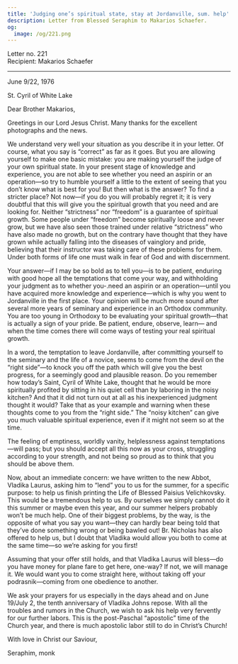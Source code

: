 ```yaml
---
title: 'Judging one’s spiritual state, stay at Jordanville, sum. help'
description: Letter from Blessed Seraphim to Makarios Schaefer.
og:
  image: /og/221.png
---
```


<div style={{textAlign:'right', fontFamily:'monospace'}}>Letter no. 221</div>
<div style={{textAlign:'left', fontFamily:'monospace'}}>Recipient: Makarios Schaefer</div>

---

June 9/22, 1976

St. Cyril of White Lake

Dear Brother Makarios,

Greetings in our Lord Jesus Christ. Many thanks for the excellent photographs and the news.

We understand very well your situation as you describe it in your letter. Of course, what you say is “correct” as far as it goes. But you are allowing yourself to make one basic mistake: you are making yourself the judge of your own spiritual state. In your present stage of knowledge and experience, you are not able to see whether you need an aspirin or an operation—so try to humble yourself a little to the extent of seeing that you don’t know what is best for you! But then what is the answer? To find a stricter place? Not now—if you do you will probably regret it; it is very doubtful that this will give you the spiritual growth that you need and are looking for. Neither “strictness” nor “freedom” is a guarantee of spiritual growth. Some people under “freedom” become spiritually loose and never grow, but we have also seen those trained under relative “strictness” who have also made no growth, but on the contrary have thought that they have grown while actually falling into the diseases of vainglory and pride, believing that their instructor was taking care of these problems for them. Under both forms of life one must walk in fear of God and with discernment.

Your answer—if I may be so bold as to tell you—is to be patient, enduring with good hope all the temptations that come your way, and withholding your judgment as to whether you-.need an aspirin or an operation—until you have acquired more knowledge and experience—which is why you went to Jordanville in the first place. Your opinion will be much more sound after several more years of seminary and experience in an Orthodox community. You are too young in Orthodoxy to be evaluating your spiritual growth—that is actually a sign of your pride. Be patient, endure, observe, learn— and when the time comes there will come ways of testing your real spiritual growth.

In a word, the temptation to leave Jordanville, after committing yourself to the seminary and the life of a novice, seems to come from the devil on the “right side”—to knock you off the path which will give you the best progress, for a seemingly good and plausible reason. Do you remember how today’s Saint, Cyril of White Lake, thought that he would be more spiritually profited by sitting in his quiet cell than by laboring in the noisy kitchen? And that it did not turn out at all as his inexperienced judgment thought it would? Take that as your example and warning when these thoughts come to you from the “right side.” The “noisy kitchen” can give you much valuable spiritual experience, even if it might not seem so at the time.

The feeling of emptiness, worldly vanity, helplessness against temptations—will pass; but you should accept all this now as your cross, struggling according to your strength, and not being so proud as to think that you should be above them.

Now, about an immediate concern: we have written to the new Abbot, Vladika Laurus, asking him to “lend” you to us for the summer, for a specific purpose: to help us finish printing the Life of Blessed Paisius Velichkovsky. This would be a tremendous help to us. By ourselves we simply cannot do it this summer or maybe even this year, and our summer helpers probably won’t be much help. One of their biggest problems, by the way, is the opposite of what you say you want—they can hardly bear being told that they’ve done something wrong or being bawled out! Br. Nicholas has also offered to help us, but I doubt that Vladika would allow you both to come at the same time—so we’re asking for you first!

Assuming that your offer still holds, and that Vladika Laurus will bless—do you have money for plane fare to get here, one-way? If not, we will manage it. We would want you to come straight here, without taking off your podrasnik—coming from one obedience to another.

We ask your prayers for us especially in the days ahead and on June 19/July 2, the tenth anniversary of Vladika Johns repose. With all the troubles and rumors in the Church, we wish to ask his help very fervently for our further labors. This is the post-Paschal “apostolic” time of the Church year, and there is much apostolic labor still to do in Christ’s Church!

With love in Christ our Saviour,

Seraphim, monk